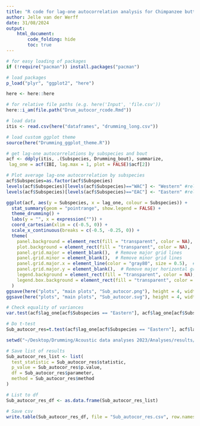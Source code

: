 ```yaml
---
title: "R code for lag-one autocorrelation analysis for Chimpanzee buttress drumming shows rhythmicity and subspecies variation"
author: Jelle van der Werff
date: 31/08/2024
output:
    html_document:
        code_folding: hide
        toc: true
---
```


```r
# for easy loading of packages
if (!require("pacman")) install.packages("pacman")

# load packages
p_load("plyr", "ggplot2", "here")

here <- here::here

# for relative file paths (e.g. here('Input', 'file.csv'))
here::i_am(file.path("Drum_autocor_rcode.Rmd"))

# load data
itis <- read.csv(here("dataframes", "drumming_long.csv"))

# load custom ggplot theme
source(here("Drumming_ggplot_theme.R"))

```

```r

# get lag-one autocorrelations by subspecies and bout
acf <- ddply(itis, .(Subspecies, Drumming_bout), summarize,
 lag_one = acf(IBI, lag.max = 1, plot = FALSE)$acf[2])

# Plot average lag-one autocorrelation by subspecies
acf$Subspecies=as.factor(acf$Subspecies)
levels(acf$Subspecies)[levels(acf$Subspecies)=="WAC"] <- "Western" #relevel
levels(acf$Subspecies)[levels(acf$Subspecies)=="EAC"] <- "Eastern" #relevel

ggplot(acf, aes(y = Subspecies, x = lag_one, colour = Subspecies)) +
  stat_summary(geom = "pointrange", show.legend = FALSE) +
  theme_drumming() +
  labs(y = "", x = expression("")) +
  coord_cartesian(xlim = c(-0.5, 0)) +
  scale_x_continuous(breaks = c(-0.5, -0.25, 0)) +
  theme(
    panel.background = element_rect(fill = "transparent", color = NA),  # Make panel background transparent
    plot.background = element_rect(fill = "transparent", color = NA),   # Make plot background transparent
    panel.grid.major = element_blank(),  # Remove major grid lines
    panel.grid.minor = element_blank(),  # Remove minor grid lines
    panel.grid.major.x = element_line(color = "gray80", size = 0.5),  # Add vertical major grid lines
    panel.grid.major.y = element_blank(),  # Remove major horizontal grid lines
    legend.background = element_rect(fill = "transparent", color = NA),  # Make legend background transparent
    legend.box.background = element_rect(fill = "transparent", color = NA)  # Make legend box background transparent
  )
ggsave(here("plots", "main plots", "Sub_autocor.png"), height = 4, width = 4)
ggsave(here("plots", "main plots", "Sub_autocor.svg"), height = 4, width = 4)

```

```r

# Check equality of variances
var.test(acf$lag_one[acf$Subspecies == "Eastern"], acf$lag_one[acf$Subspecies == "Western"])

# Do t-test
Sub_autocor_res=t.test(acf$lag_one[acf$Subspecies == "Eastern"], acf$lag_one[acf$Subspecies == "Western"])

setwd("~/Desktop/Drumming/Acoustic data analyses 2023/Analyses/results/Subspecies rhythms/Autocorrelations")

# Save list of results
Sub_autocor_res_list <- list(
  test_statistic = Sub_autocor_res$statistic,
  p_value = Sub_autocor_res$p.value,
  df = Sub_autocor_res$parameter,
  method = Sub_autocor_res$method
)

# List to df
Sub_autocor_res_df <- as.data.frame(Sub_autocor_res_list)

# Save csv
write.table(Sub_autocor_res_df, file = "Sub_autocor_res.csv", row.names = TRUE, col.names = TRUE, sep = ",", dec = ".")
```